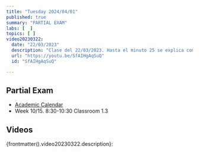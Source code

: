 ```yaml
---
title: "Tuesday 2024/04/01"
published: true
summary: "PARTIAL EXAM"
labs: [  ]
topics: [ ]
video20230322:
  date: "22/03/2023"
  description: "Clase del 22/03/2023. Hasta el minuto 25 se explica como realizar el examen parcial del curso 22/23. Le será muy útil para preparar el próximo examen del 11/03. A partir del minuto 25 se explican las bases para la práctica functions"
  url: "https://youtu.be/SfAIHgAqSuQ"
  id: "SfAIHgAqSuQ"

---
```


## Partial Exam 

* [Academic Calendar](/schedules#academic-calendar)
* Week 10/15. 8:30-10:30 Classroom 1.3

## Videos

{frontmatter().video20230322.description}:

<Videos ids={[frontmatter().video20230322.id]}></Videos>
